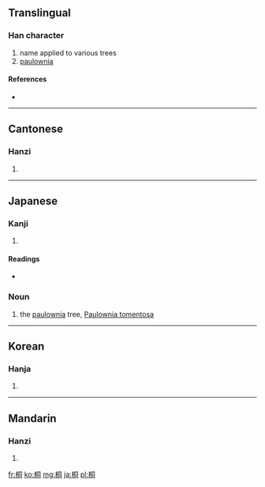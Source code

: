 ==Translingual==

===Han character===
{{Han char|rn=75|rad=木|as=06|sn=10|four=4792<sub>0</sub>|canj=木月一口 (DBMR)}}

# name applied to various trees
# [[paulownia]]

====References====
* {{Han ref|kx=0525.170|dkj=14770|dj=0914.120|hdz=21198.070|uh=6850|ud=26704|bh=AEE4|bd=44772}}

----

==Cantonese==

===Hanzi===
{{yue-hanzi|jyut=|y=tung4}}

# {{defn|Cantonese|sort=木06}}

----

==Japanese==

===Kanji===
{{ja-kanji|grade=|rs=木06}}

# {{defn|Japanese|sort=木06}}

====Readings====
* {{ja-readings|on=[[どう]] (dō), [[とう]] (tō)|kun=[[きり]] (kiri)}}

===Noun===
{{ja-noun|k|hira=きり|rom=kiri}}

# the [[paulownia]] tree, [[Paulownia tomentosa]]

----

==Korean==

===Hanja===
{{ko-hanja|hangeul=동|eumhun=오동나무 동|rv=dong|mr=tong|y=tong}}

# {{defn|Korean|sort=木06}}

----

==Mandarin==

===Hanzi===
{{cmn-hanzi|pin=[[tóng]] ([[tong2]])|wg=t'ung<sup>2</sup>}}

# {{defn|Mandarin|sort=木06}}

[[fr:桐]]
[[ko:桐]]
[[mg:桐]]
[[ja:桐]]
[[pl:桐]]